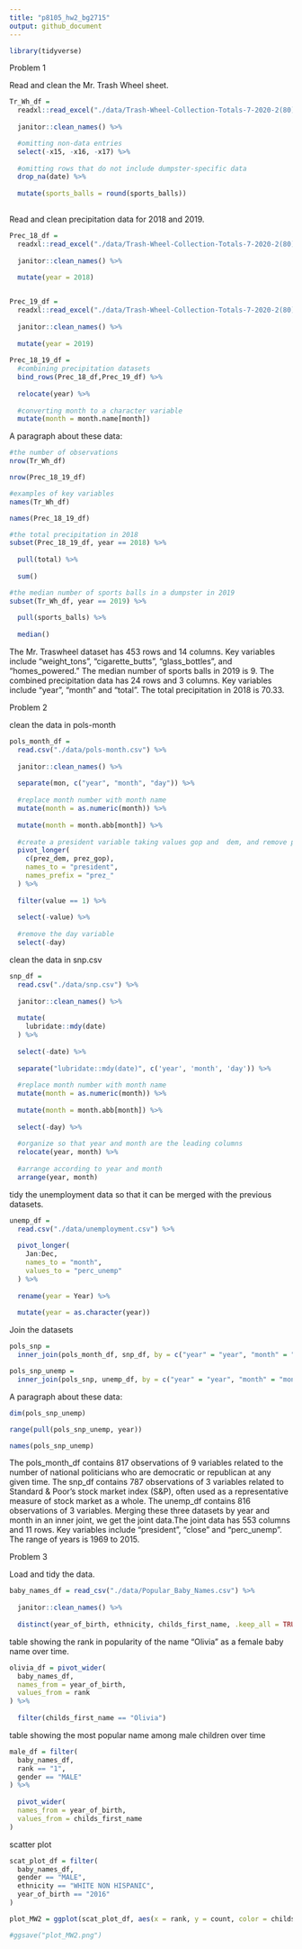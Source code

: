 ```yaml
---
title: "p8105_hw2_bg2715"
output: github_document
---
```

```r
library(tidyverse)
```


Problem 1

Read and clean the Mr. Trash Wheel sheet.
```r
Tr_Wh_df = 
  readxl::read_excel("./data/Trash-Wheel-Collection-Totals-7-2020-2(80).xlsx", sheet = 1) %>%
  
  janitor::clean_names() %>%

  #omitting non-data entries  
  select(-x15, -x16, -x17) %>%
  
  #omitting rows that do not include dumpster-specific data
  drop_na(date) %>%
  
  mutate(sports_balls = round(sports_balls))
  
```

Read and clean precipitation data for 2018 and 2019.
```r
Prec_18_df = 
  readxl::read_excel("./data/Trash-Wheel-Collection-Totals-7-2020-2(80).xlsx", range = "A2:B14", sheet = 7) %>%
  
  janitor::clean_names() %>% 
  
  mutate(year = 2018)


Prec_19_df = 
  readxl::read_excel("./data/Trash-Wheel-Collection-Totals-7-2020-2(80).xlsx", range = "A2:B14", sheet = 6) %>%
  
  janitor::clean_names() %>%
  
  mutate(year = 2019) 
  
Prec_18_19_df = 
  #combining precipitation datasets
  bind_rows(Prec_18_df,Prec_19_df) %>% 
  
  relocate(year) %>%
  
  #converting month to a character variable 
  mutate(month = month.name[month]) 
```

A paragraph about these data:
```r
#the number of observations
nrow(Tr_Wh_df)

nrow(Prec_18_19_df)

#examples of key variables
names(Tr_Wh_df)

names(Prec_18_19_df)

#the total precipitation in 2018
subset(Prec_18_19_df, year == 2018) %>%
  
  pull(total) %>%
  
  sum()

#the median number of sports balls in a dumpster in 2019
subset(Tr_Wh_df, year == 2019) %>%
  
  pull(sports_balls) %>%
  
  median()
```
The Mr. Traswheel dataset has 453 rows and 14 columns.  Key variables include “weight_tons”, "cigarette_butts", “glass_bottles”, and “homes_powered.” The median number of sports balls in 2019 is 9. The combined precipitation data has 24 rows and 3 columns. Key variables include "year", "month" and "total". The total precipitation in 2018 is 70.33.

Problem 2

clean the data in pols-month
```r
pols_month_df = 
  read.csv("./data/pols-month.csv") %>%
  
  janitor::clean_names() %>%
  
  separate(mon, c("year", "month", "day")) %>%
  
  #replace month number with month name
  mutate(month = as.numeric(month)) %>%
  
  mutate(month = month.abb[month]) %>%
  
  #create a president variable taking values gop and  dem, and remove prez_dem and prez_gop
  pivot_longer(
    c(prez_dem, prez_gop),
    names_to = "president",
    names_prefix = "prez_"
  ) %>%
  
  filter(value == 1) %>%
  
  select(-value) %>%
  
  #remove the day variable
  select(-day)
```

clean the data in snp.csv
```r
snp_df = 
  read.csv("./data/snp.csv") %>%
  
  janitor::clean_names() %>%
  
  mutate(
    lubridate::mdy(date)
  ) %>%
  
  select(-date) %>%
  
  separate("lubridate::mdy(date)", c('year', 'month', 'day')) %>%
  
  #replace month number with month name
  mutate(month = as.numeric(month)) %>%
  
  mutate(month = month.abb[month]) %>%
  
  select(-day) %>%
  
  #organize so that year and month are the leading columns
  relocate(year, month) %>%
  
  #arrange according to year and month
  arrange(year, month)
```


tidy the unemployment data so that it can be merged with the previous datasets.
```r
unemp_df = 
  read.csv("./data/unemployment.csv") %>%
  
  pivot_longer(
    Jan:Dec,
    names_to = "month",
    values_to = "perc_unemp"
  ) %>% 
  
  rename(year = Year) %>%
  
  mutate(year = as.character(year))
```

Join the datasets
```r
pols_snp = 
  inner_join(pols_month_df, snp_df, by = c("year" = "year", "month" = "month"))

pols_snp_unemp =
  inner_join(pols_snp, unemp_df, by = c("year" = "year", "month" = "month"))
```

A paragraph about these data:
```r
dim(pols_snp_unemp)

range(pull(pols_snp_unemp, year))

names(pols_snp_unemp)
```
The pols_month_df contains 817 observations of 9 variables related to the number of national politicians who are democratic or republican at any given time. The snp_df contains 787 observations of 3 variables related to Standard & Poor’s stock market index (S&P), often used as a representative measure of stock market as a whole. The unemp_df contains 816 observations of 3 variables. Merging these three datasets by year and month in an inner joint, we get the joint data.The joint data has 553 columns and 11 rows. Key variables include "president", "close" and "perc_unemp". The range of years is 1969 to 2015.

Problem 3

Load and tidy the data.
```r
baby_names_df = read_csv("./data/Popular_Baby_Names.csv") %>% 
  
  janitor::clean_names() %>% 
  
  distinct(year_of_birth, ethnicity, childs_first_name, .keep_all = TRUE)
```

table showing the rank in popularity of the name “Olivia” as a female baby name over time.
```r
olivia_df = pivot_wider(
  baby_names_df,
  names_from = year_of_birth,
  values_from = rank
) %>% 
  
  filter(childs_first_name == "Olivia")
```

table showing the most popular name among male children over time
```r
male_df = filter(
  baby_names_df,
  rank == "1",
  gender == "MALE"
) %>% 
  
  pivot_wider(
  names_from = year_of_birth,
  values_from = childs_first_name
) 
```
scatter plot
```r
scat_plot_df = filter(
  baby_names_df,
  gender == "MALE",
  ethnicity == "WHITE NON HISPANIC",
  year_of_birth == "2016"
)

plot_MW2 = ggplot(scat_plot_df, aes(x = rank, y = count, color = childs_first_name)) + geom_point() + xlab("The rank in popularity of that name") + ylab("The number of children with a name") + theme(legend.position = "none") 

#ggsave("plot_MW2.png")
```

